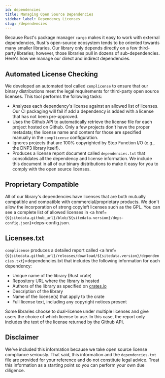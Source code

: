 ```yaml
---
id: dependencies
title: Managing Open Source Dependencies
sidebar_label: Dependency Licenses
slug: /dependencies
---
```



Because Rust's package manager `cargo` makes it easy to work with external dependencies, Rust's open-source ecosystem tends to be oriented towards many smaller
libraries. Our library only depends directly on a few third-party libraries; however, those libraries pull in dozens of sub-dependencies. Here's how we
manage our direct and indirect dependencies.

## Automated License Checking

We developed an automated tool called `complicense` to ensure that our binary distributions meet the legal requirements for third-party open source licenses.
This tool performs the following tasks:

* Analyzes each dependency's license against an allowed list of licenses. Our CI packaging will fail if add a dependency is added with a license that has not been pre-approved.
* Uses the Github API to automatically retrieve the license file for each project hosted on Github. Only a few projects don't have the proper metadata; the
license name and content for those are specified manually in the `complicense` configuration.
* Ignores projects that are 100% copyrighted by Step Function I/O (e.g., the DNP3 library itself).
* Produces a license report document called `dependencies.txt` that consolidates all the dependency and license information. We include this document in all of
our binary distributions to make it easy for you to comply with the open source licenses.

## Proprietary Compatible

All of our library's dependencies have licenses that are both mutually compatible and compatible with commercial/proprietary products. We don't allow the
incorporation of strong copyleft licenses such as the GPL. You can see a complete list of allowed licenses in <a href={`${sitedata.github_url}/blob/${sitedata.version}/deps-config.json`}>deps-config.json</a>.

## Licenses.txt

`complicense` produces a detailed report called <a href={`${sitedata.github_url}/releases/download/${sitedata.version}/dependencies.txt`}>dependencies.txt</a> that includes the following
information for each dependency:

* Unique name of the library (Rust crate)
* Repository URL where the library is hosted
* Authors of the library as specified on [crates.io](https://crates.io/)
* Description of the library
* Name of the license(s) that apply to the crate
* Full license text, including any copyright notices present

Some libraries choose to dual-license under multiple licenses and give users the choice of which license to use. In this case, the report only includes the text of the license returned by the Github API.

## Disclaimer

We've included this information because we take open source license compliance seriously. That said, this information and the `dependencies.txt` file are provided for your reference and do not constitute legal advice. Treat this information as a starting point so you can perform your own due diligence.


